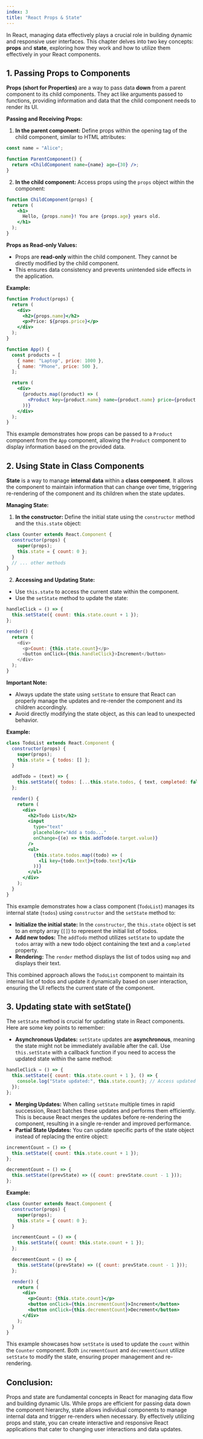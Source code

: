 ```yaml
---
index: 3
title: "React Props & State"
---
```


In React, managing data effectively plays a crucial role in building dynamic and responsive user interfaces. This chapter delves into two key concepts: **props** and **state**, exploring how they work and how to utilize them effectively in your React components.

## 1. Passing Props to Components

**Props (short for Properties)** are a way to pass data **down** from a parent component to its child components. They act like arguments passed to functions, providing information and data that the child component needs to render its UI.

**Passing and Receiving Props:**

1. **In the parent component:** Define props within the opening tag of the child component, similar to HTML attributes:

```jsx
const name = "Alice";

function ParentComponent() {
  return <ChildComponent name={name} age={30} />;
}
```

2. **In the child component:** Access props using the `props` object within the component:

```jsx
function ChildComponent(props) {
  return (
    <h1>
      Hello, {props.name}! You are {props.age} years old.
    </h1>
  );
}
```

**Props as Read-only Values:**

- Props are **read-only** within the child component. They cannot be directly modified by the child component.
- This ensures data consistency and prevents unintended side effects in the application.

**Example:**

```jsx
function Product(props) {
  return (
    <div>
      <h2>{props.name}</h2>
      <p>Price: ${props.price}</p>
    </div>
  );
}

function App() {
  const products = [
    { name: "Laptop", price: 1000 },
    { name: "Phone", price: 500 },
  ];

  return (
    <div>
      {products.map((product) => (
        <Product key={product.name} name={product.name} price={product.price} />
      ))}
    </div>
  );
}
```

This example demonstrates how props can be passed to a `Product` component from the `App` component, allowing the `Product` component to display information based on the provided data.

## 2. Using State in Class Components

**State** is a way to manage **internal data** within a **class component**. It allows the component to maintain information that can change over time, triggering re-rendering of the component and its children when the state updates.

**Managing State:**

1. **In the constructor:** Define the initial state using the `constructor` method and the `this.state` object:

```javascript
class Counter extends React.Component {
  constructor(props) {
    super(props);
    this.state = { count: 0 };
  }
  // ... other methods
}
```

2. **Accessing and Updating State:**

- Use `this.state` to access the current state within the component.
- Use the `setState` method to update the state:

```javascript
handleClick = () => {
  this.setState({ count: this.state.count + 1 });
};

render() {
  return (
    <div>
      <p>Count: {this.state.count}</p>
      <button onClick={this.handleClick}>Increment</button>
    </div>
  );
}
```

**Important Note:**

- Always update the state using `setState` to ensure that React can properly manage the updates and re-render the component and its children accordingly.
- Avoid directly modifying the state object, as this can lead to unexpected behavior.

**Example:**

```jsx
class TodoList extends React.Component {
  constructor(props) {
    super(props);
    this.state = { todos: [] };
  }

  addTodo = (text) => {
    this.setState({ todos: [...this.state.todos, { text, completed: false }] });
  };

  render() {
    return (
      <div>
        <h2>Todo List</h2>
        <input
          type="text"
          placeholder="Add a todo..."
          onChange={(e) => this.addTodo(e.target.value)}
        />
        <ul>
          {this.state.todos.map((todo) => (
            <li key={todo.text}>{todo.text}</li>
          ))}
        </ul>
      </div>
    );
  }
}
```

This example demonstrates how a class component (`TodoList`) manages its internal state (`todos`) using `constructor` and the `setState` method to:

- **Initialize the initial state:** In the `constructor`, the `this.state` object is set to an empty array (`[]`) to represent the initial list of todos.
- **Add new todos:** The `addTodo` method utilizes `setState` to update the `todos` array with a new todo object containing the text and a `completed` property.
- **Rendering:** The `render` method displays the list of todos using `map` and displays their text.

This combined approach allows the `TodoList` component to maintain its internal list of todos and update it dynamically based on user interaction, ensuring the UI reflects the current state of the component.

## 3. Updating state with setState()

The `setState` method is crucial for updating state in React components. Here are some key points to remember:

- **Asynchronous Updates:** `setState` updates are **asynchronous**, meaning the state might not be immediately available after the call. Use `this.setState` with a callback function if you need to access the updated state within the same method:

```jsx
handleClick = () => {
  this.setState({ count: this.state.count + 1 }, () => {
    console.log("State updated:", this.state.count); // Access updated state
  });
};
```

- **Merging Updates:** When calling `setState` multiple times in rapid succession, React batches these updates and performs them efficiently. This is because React merges the updates before re-rendering the component, resulting in a single re-render and improved performance.
- **Partial State Updates:** You can update specific parts of the state object instead of replacing the entire object:

```jsx
incrementCount = () => {
  this.setState({ count: this.state.count + 1 });
};

decrementCount = () => {
  this.setState((prevState) => ({ count: prevState.count - 1 }));
};
```

**Example:**

```jsx
class Counter extends React.Component {
  constructor(props) {
    super(props);
    this.state = { count: 0 };
  }

  incrementCount = () => {
    this.setState({ count: this.state.count + 1 });
  };

  decrementCount = () => {
    this.setState((prevState) => ({ count: prevState.count - 1 }));
  };

  render() {
    return (
      <div>
        <p>Count: {this.state.count}</p>
        <button onClick={this.incrementCount}>Increment</button>
        <button onClick={this.decrementCount}>Decrement</button>
      </div>
    );
  }
}
```

This example showcases how `setState` is used to update the `count` within the `Counter` component. Both `incrementCount` and `decrementCount` utilize `setState` to modify the state, ensuring proper management and re-rendering.

## Conclusion:

Props and state are fundamental concepts in React for managing data flow and building dynamic UIs. While props are efficient for passing data down the component hierarchy, state allows individual components to manage internal data and trigger re-renders when necessary. By effectively utilizing props and state, you can create interactive and responsive React applications that cater to changing user interactions and data updates.
